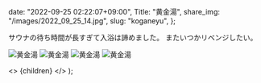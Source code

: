
  date: "2022-09-25 02:22:07+09:00",
  Title: "黄金湯",
  share_img: "/images/2022_09_25_14.jpg",
  slug: "koganeyu",
};

サウナの待ち時間が長すぎて入浴は諦めました。
またいつかリベンジしたい。

![黄金湯](/images/2022_09_25_13.jpg)
![黄金湯](/images/2022_09_25_14.jpg)
![黄金湯](/images/2022_09_25_15.jpg)
![黄金湯](/images/2022_09_25_16.jpg)

  <>
    <Head>
      <title>{meta.Title} | 異郷好実</title>
    </Head>
    <PostLayout meta={meta}>{children}</PostLayout>
  </>
);
